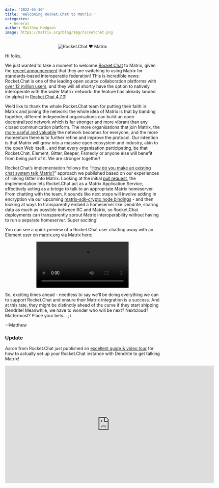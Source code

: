 ```yaml
---
date: '2022-05-30'
title: 'Welcoming Rocket.Chat to Matrix!'
categories:
  - General
author: Matthew Hodgson
image: https://matrix.org/blog/img/rocketchat.png
---
```


<div style="text-align: center">
<img src="/blog/img/rocketchat.png" alt="Rocket.Chat ♥️ Matrix"/>
</div>

Hi folks,

We just wanted to take a moment to welcome [Rocket.Chat](https://rocket.chat) to Matrix, given the [recent announcement](https://rocket.chat/press-releases/rocket-chat-leverages-matrix-protocol-for-decentralized-and-interoperable-communications) that they are switching to using Matrix for standards-based interoperable federation!  This is incredible news: Rocket.Chat is one of the leading open source collaboration platforms with [over 12 million users](https://rocket.chat/company/about-us), and they will all shortly have the option to natively interoperate with the wider Matrix network: the feature has already landed (in alpha) in [Rocket.Chat 4.7.0](https://github.com/RocketChat/Rocket.Chat/releases/tag/4.7.0)!

We’d like to thank the whole Rocket.Chat team for putting their faith in Matrix and joining the network: the whole idea of Matrix is that by banding together, different independent organisations can build an open decentralised network which is far stronger and more vibrant than any closed communication platform.  The more organisations that join Matrix, the [more useful and valuable](https://en.wikipedia.org/wiki/Metcalfe%27s_law) the network becomes for everyone, and the more momentum there is to further refine and improve the protocol.  Our intention is that Matrix will grow into a massive open ecosystem and industry, akin to the open Web itself… and that every organisation participating, be that Rocket.Chat, Element, Gitter, Beeper, Famedly or anyone else will benefit from being part of it. We are stronger together!

Rocket.Chat’s implementation follows the “[How do you make an existing chat system talk Matrix?](https://matrix.org/blog/2020/12/07/gitter-now-speaks-matrix#how-do-you-make-an-existing-chat-system-talk-matrix)” approach we published based on our experiences of linking Gitter into Matrix. Looking at the initial [pull request](https://github.com/RocketChat/Rocket.Chat/pull/23688), the implementation lets Rocket.Chat act as a Matrix Application Service, effectively acting as a bridge to talk to an appropriate Matrix homeserver.  From chatting with the team, it sounds like next steps will involve adding in encryption via our upcoming [matrix-sdk-crypto node bindings](https://github.com/matrix-org/matrix-rust-sdk/issues/699) - and then looking at ways to transparently embed a homeserver like Dendrite, sharing data as much as possible between RC and Matrix, so Rocket.Chat deployments can transparently sprout Matrix interoperability without having to run a separate homeserver.  Super exciting!

You can see a quick preview of a Rocket.Chat user chatting away with an Element user on matrix.org via Matrix here:

<div style="text-align: center; width: 100%">
<video src="/blog/img/164530391-e8b17ecd-a4d0-4ef8-a8b7-81230c1773d3.mp4" controls/>
<br/>
<br/>
</div>

So, exciting times ahead - needless to say we’ll be doing everything we can to support Rocket.Chat and ensure their Matrix integration is a success.  And at this rate, they might be distinctly ahead of the curve if they start shipping Dendrite!  Meanwhile, we have to wonder who will be next? Nextcloud? Mattermost? Place your bets… ;)

--Matthew

### Update

Aaron from Rocket.Chat just published an [excellent guide & video tour](https://geekgonecrazy.com/2022/05/30/rocketchat-and-the-matrix-protocol/) for how to actually set up your Rocket.Chat instance with Dendrite to get talking Matrix!

<div style="text-align: center">
<iframe width="680" height="383" src="https://www.youtube.com/embed/oQhIH8kql9I" title="YouTube video player" frameborder="0" allow="accelerometer; autoplay; clipboard-write; encrypted-media; gyroscope; picture-in-picture" allowfullscreen></iframe>
</div>